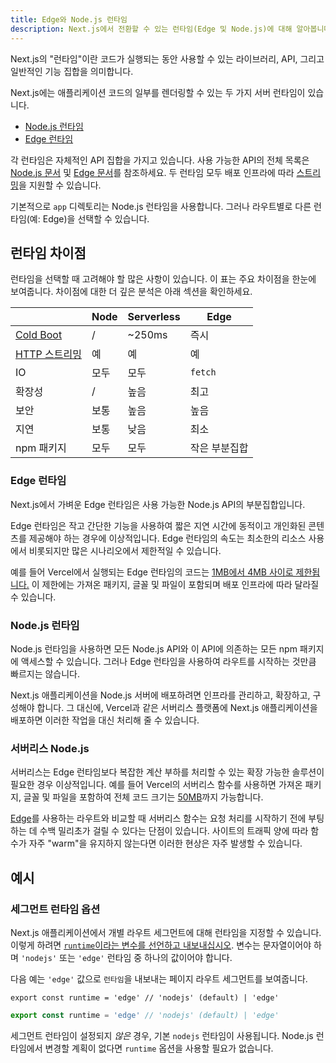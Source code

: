 ```yaml
---
title: Edge와 Node.js 런타임
description: Next.js에서 전환할 수 있는 런타임(Edge 및 Node.js)에 대해 알아봅니다.
---
```


Next.js의 "런타임"이란 코드가 실행되는 동안 사용할 수 있는 라이브러리, API, 그리고 일반적인 기능 집합을 의미합니다.

Next.js에는 애플리케이션 코드의 일부를 렌더링할 수 있는 두 가지 서버 런타임이 있습니다.

- [Node.js 런타임](#nodejs-runtime)
- [Edge 런타임](#edge-runtime)

각 런타임은 자체적인 API 집합을 가지고 있습니다. 사용 가능한 API의 전체 목록은 [Node.js 문서](https://nodejs.org/docs/latest/api/) 및 [Edge 문서](/docs/app/api-reference/edge)를 참조하세요. 두 런타임 모두 배포 인프라에 따라 [스트리밍](/docs/app/building-your-application/routing/loading-ui-and-streaming)을 지원할 수 있습니다.

기본적으로 `app` 디렉토리는 Node.js 런타임을 사용합니다. 그러나 라우트별로 다른 런타임(예: Edge)을 선택할 수 있습니다.

## 런타임 차이점

런타임을 선택할 때 고려해야 할 많은 사항이 있습니다. 이 표는 주요 차이점을 한눈에 보여줍니다. 차이점에 대한 더 깊은 분석은 아래 섹션을 확인하세요.

|                                                                                                                                                     | Node | Serverless | Edge          |
| --------------------------------------------------------------------------------------------------------------------------------------------------- | ---- | ---------- | ------------- |
| [Cold Boot](https://vercel.com/docs/concepts/get-started/compute#cold-and-hot-boots?utm_source=next-site&utm_medium=docs&utm_campaign=next-website) | /    | ~250ms     | 즉시          |
| [HTTP 스트리밍](/docs/app/building-your-application/routing/loading-ui-and-streaming)                                                               | 예   | 예         | 예            |
| IO                                                                                                                                                  | 모두 | 모두       | `fetch`       |
| 확장성                                                                                                                                              | /    | 높음       | 최고          |
| 보안                                                                                                                                                | 보통 | 높음       | 높음          |
| 지연                                                                                                                                                | 보통 | 낮음       | 최소          |
| npm 패키지                                                                                                                                          | 모두 | 모두       | 작은 부분집합 |

### Edge 런타임

Next.js에서 가벼운 Edge 런타임은 사용 가능한 Node.js API의 부분집합입니다.

Edge 런타임은 작고 간단한 기능을 사용하여 짧은 지연 시간에 동적이고 개인화된 콘텐츠를 제공해야 하는 경우에 이상적입니다. Edge 런타임의 속도는 최소한의 리소스 사용에서 비롯되지만 많은 시나리오에서 제한적일 수 있습니다.

예를 들어 Vercel에서 실행되는 Edge 런타임의 코드는 [1MB에서 4MB 사이로 제한됩니다.](https://vercel.com/docs/concepts/limits/overview#edge-middleware-and-edge-functions-size) 이 제한에는 가져온 패키지, 글꼴 및 파일이 포함되며 배포 인프라에 따라 달라질 수 있습니다.

### Node.js 런타임

Node.js 런타임을 사용하면 모든 Node.js API와 이 API에 의존하는 모든 npm 패키지에 액세스할 수 있습니다. 그러나 Edge 런타임을 사용하여 라우트를 시작하는 것만큼 빠르지는 않습니다.

Next.js 애플리케이션을 Node.js 서버에 배포하려면 인프라를 관리하고, 확장하고, 구성해야 합니다. 그 대신에, Vercel과 같은 서버리스 플랫폼에 Next.js 애플리케이션을 배포하면 이러한 작업을 대신 처리해 줄 수 있습니다.

### 서버리스 Node.js

서버리스는 Edge 런타임보다 복잡한 계산 부하를 처리할 수 있는 확장 가능한 솔루션이 필요한 경우 이상적입니다. 예를 들어 Vercel의 서버리스 함수를 사용하면 가져온 패키지, 글꼴 및 파일을 포함하여 전체 코드 크기는 [50MB](https://vercel.com/docs/concepts/limits/overview#serverless-function-size)까지 가능합니다.

[Edge](https://vercel.com/docs/concepts/functions/edge-functions)를 사용하는 라우트와 비교할 때 서버리스 함수는 요청 처리를 시작하기 전에 부팅하는 데 수백 밀리초가 걸릴 수 있다는 단점이 있습니다. 사이트의 트래픽 양에 따라 함수가 자주 "warm"을 유지하지 않는다면 이러한 현상은 자주 발생할 수 있습니다.

<AppOnly>

## 예시

### 세그먼트 런타임 옵션

Next.js 애플리케이션에서 개별 라우트 세그먼트에 대해 런타임을 지정할 수 있습니다. 이렇게 하려면 [`runtime`이라는 변수를 선언하고 내보내십시오](/docs/app/api-reference/file-conventions/route-segment-config). 변수는 문자열이어야 하며 `'nodejs'` 또는 `'edge'` 런타임 중 하나의 값이어야 합니다.

다음 예는 `'edge'` 값으로 `런타임`을 내보내는 페이지 라우트 세그먼트를 보여줍니다.

```tsx filename="app/page.tsx" switcher
export const runtime = 'edge' // 'nodejs' (default) | 'edge'
```

```jsx filename="app/page.js" switcher
export const runtime = 'edge' // 'nodejs' (default) | 'edge'
```

세그먼트 런타임이 설정되지 _않은_ 경우, 기본 `nodejs` 런타임이 사용됩니다. Node.js 런타임에서 변경할 계획이 없다면 `runtime` 옵션을 사용할 필요가 없습니다.

</AppOnly>
